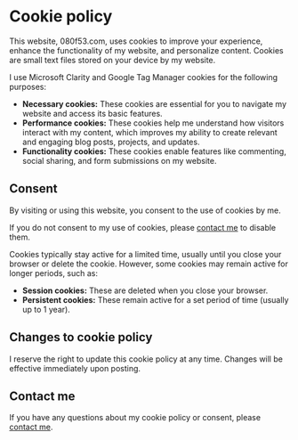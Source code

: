 # Cookie policy

This website, 080f53.com, uses cookies to improve your experience, enhance the functionality of my website, and personalize content. Cookies are small text files stored on your device by my website.

I use Microsoft Clarity and Google Tag Manager cookies for the following purposes:

- **Necessary cookies:** These cookies are essential for you to navigate my website and access its basic features.
- **Performance cookies:** These cookies help me understand how visitors interact with my content, which improves my ability to create relevant and engaging blog posts, projects, and updates.
- **Functionality cookies:** These cookies enable features like commenting, social sharing, and form submissions on my website.

## Consent

By visiting or using this website, you consent to the use of cookies by me.

If you do not consent to my use of cookies, please [contact me](about.mdx#contact) to disable them.

Cookies typically stay active for a limited time, usually until you close your browser or delete the cookie. However, some cookies may remain active for longer periods, such as:

- **Session cookies:** These are deleted when you close your browser.
- **Persistent cookies:** These remain active for a set period of time (usually up to 1 year).

## Changes to cookie policy

I reserve the right to update this cookie policy at any time. Changes will be effective immediately upon posting.

## Contact me

If you have any questions about my cookie policy or consent, please [contact me](about.mdx#contact).
